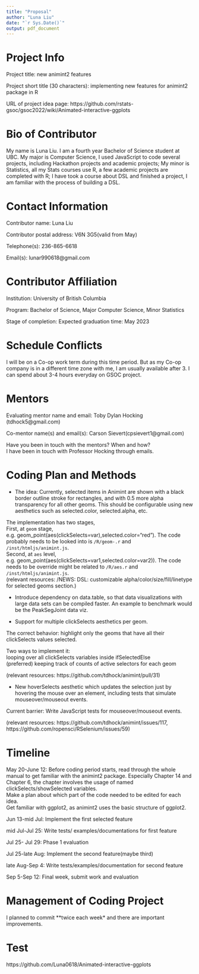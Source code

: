 ```yaml
---
title: "Proposal"
author: "Luna Liu"
date: "`r Sys.Date()`"
output: pdf_document
---
```


# Project Info

Project title: new animint2 features

Project short title (30 characters): implementing new features for animint2 package in R

URL of project idea page: https://github.com/rstats-gsoc/gsoc2022/wiki/Animated-interactive-ggplots

# Bio of Contributor

My name is Luna Liu. I am a fourth year Bachelor of Science student at UBC. My major is Computer Science, I used JavaScript to code several projects, including Hackathon projects and academic projects; My minor is Statistics, all my Stats courses use R, a few academic projects are completed with R; I have took a course about DSL and finished a project, I am familiar with the process of building a DSL.

# Contact Information

Contributor name: Luna Liu

Contributor postal address: V6N 3G5(valid from May)

Telephone(s): 236-865-6618

Email(s): lunar990618@gmail.com

# Contributor Affiliation

Institution: University of British Columbia

Program: Bachelor of Science, Major Computer Science, Minor Statistics

Stage of completion: Expected graduation time: May 2023

# Schedule Conflicts

I will be on a Co-op work term during this time period. But as my Co-op company is in a different time zone with me, I am usually available after 3. I can spend about 3-4 hours everyday on GSOC project.

# Mentors

Evaluating mentor name and email: Toby Dylan Hocking (tdhock5@gmail.com)

Co-mentor name(s) and email(s): Carson Sievert(cpsievert1@gmail.com)

Have you been in touch with the mentors? When and how?  
I have been in touch with Professor Hocking through emails.

# Coding Plan and Methods

- The idea: Currently, selected items in Animint are shown with a black border outline stroke for rectangles, and with 0.5 more alpha transparency for all other geoms. This should be configurable using new aesthetics such as selected.color, selected.alpha, etc.

The implementation has two stages,  
First, at `geom` stage, e.g. geom_point(aes(clickSelects=var),selected.color="red"). The code probably needs to be looked into is `/R/geom-.r` and `/inst/htmljs/animint.js`.  
Second, at `aes` level, e.g. geom_point(aes(clickSelects=var1,selected.color=var2)). The code needs to be override might be related to `/R/aes.r` and `/inst/htmljs/animint.js`.  
(relevant resources: /NEWS: DSL: customizable alpha/color/size/fill/linetype for selected geoms section.)

- Introduce dependency on data.table, so that data visualizations with large data sets can be compiled faster. An example to benchmark would be the PeakSegJoint data viz.

- Support for multiple clickSelects aesthetics per geom.

The correct behavior:  highlight only the geoms that have all their clickSelects values selected.

Two ways to implement it:  
looping over all clickSelects variables inside ifSelectedElse  
(preferred) keeping track of counts of active selectors for each geom  

(relevant resources: https://github.com/tdhock/animint/pull/31)

- New hoverSelects aesthetic which updates the selection just by hovering the mouse over an element, including tests that simulate mouseover/mouseout events.

Current barrier: Write JavaScript tests for mouseover/mouseout events.

(relevant resources: https://github.com/tdhock/animint/issues/117, https://github.com/ropensci/RSelenium/issues/59)

# Timeline

May 20-June 12: Before coding period starts, read through the whole manual to get familiar with the animint2 package. Especially Chapter 14 and Chapter 6, the chapter involves the usage of named clickSelects/showSelected variables.   
Make a plan about which part of the code needed to be edited for each idea.  
Get familiar with ggplot2, as animint2 uses the basic structure of ggplot2.

Jun 13-mid Jul: Implement the first selected feature

mid Jul-Jul 25: Write tests/ examples/documentations for first feature

Jul 25- Jul 29: Phase 1 evaluation

Jul 25-late Aug: Implement the second feature(maybe third)

late Aug-Sep 4: Write tests/examples/documentation for second feature

Sep 5-Sep 12: Final week, submit work and evaluation

# Management of Coding Project

I planned to commit **twice each week* and there are important improvements. 

# Test

https://github.com/Luna0618/Animated-interactive-ggplots